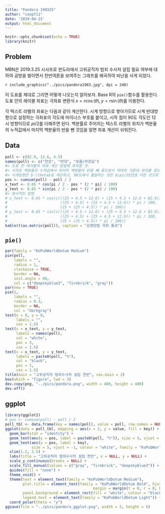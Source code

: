 ```yaml
---
title: "Pandora 190325"
author: "coop711"
date: '2019-04-22'
output: html_document
---
```


```r
knitr::opts_chunk$set(echo = TRUE)
library(knitr)
```

## Problem

MBN은 2019.3.25 시사프로 판도라에서 고위공직자 범죄 수사처 설립 필요 여부에 대하여 공방을 벌이면서 찬반여론을 보여주는 그래프를 왜곡하여 비난을 사게 되었다.

`r include_graphics("../pics/pandora1903.jpg", dpi = 240)`

이 도표를 제대로 그리면 어떻게 나오는지 알아보자. Base R의 `pie()`함수를 활용한다. 
도표 안의 레이블 좌표는 극좌표 변환식 $x = r \cos(\theta), y = r \sin(\theta)$를 이용한다.

각 텍스트 라벨의 좌표는 다음과 같이 계산한다. 시계 방향으로 쌓아가므로 시계 반대방향으로 설정하는 극좌표의 각도에 마이너스 부호를 붙이고, 시작 점이 90도 각도인 12시 방향이므로 $pi/2$를 더해주면 된다. 백분률로 주어지는 텍스트 라벨의 위치가 백분율의 누적값에서 마지막 백분율의 반을 뺀 것임을 알면 좌표 계산이 쉬워진다.  

## Data

```r
poll <- c(82.9, 12.6, 4.5)
names(poll) <- c("찬성", "반대", "모름/무응답")
#> 도표 안 레이블의 좌표 계산 방법에 유의할 것. 
#> 시작은 백분율의 누적값에서 마지막 백분율의 반을 빼 줌으로서 막대의 가운데 위치를 찾는 `pos` 벡터의 설정에 출발한다.
#> 시계방향은 $-\theta$로 계산하고, 90도에서 출발하는 것은 $\pi/2$만큼 더한 것으로 계산한다. 
pos <- cumsum(poll) - poll / 2
x_text <- 0.65 * cos(pi / 2 - pos * (2 * pi) / 100)
y_text <- 0.65 * sin(pi / 2 - pos * (2 * pi) / 100)
#> 원시적인 방법
# x_text <- 0.65 * cos(c(((25 + 4.5 + 12.6) + (25 + 4.5 + 12.6 + 82.9)) * pi / 100, 
#                        ((25 + 4.5) + (25 + 4.5 + 12.6)) * pi / 100, 
#                        (25 + (25 + 4.5)) * pi / 100))
# y_text <- 0.65 * sin(c(((25 + 4.5 + 12.6) + (25 + 4.5 + 12.6 + 82.9)) * pi / 100, 
#                        ((25 + 4.5) + (25 + 4.5 + 12.6)) * pi / 100, 
#                        (25 + (25 + 4.5)) * pi / 100))
kable(t(as.matrix(poll)), caption = "김영란법 국회 통과")
```

<P style ="page-break-before: always">

## `pie()`

```r
par(family = "KoPubWorldDotum Medium")
pie(poll, 
    labels = "", 
    radius = 1,
    clockwise = TRUE, 
    border = NA,
    init.angle = 90,
    col = c("deepskyblue3", "firebrick", "gray"))
par(new = TRUE)
pie(1,
    labels = "",
    radius = 0.3,
    border = NA,
    col = "darkgray")
text(x = 0, y = 0, 
     labels = "", 
     cex = 1.5)
text(x = x_text, y = y_text, 
     labels = names(poll), 
     col = "white", 
     pos = 3,
     cex = 1.5)
text(x = x_text, y = y_text, 
     labels = paste0(poll, "%"), 
     col = "black", 
     pos = 1,
     cex = 1.5)
title(main = "고위공직자 범죄수사처 설립 찬반", cex.main = 2)
box(which = "figure", lwd = 3)
dev.copy(png, "../pics/pandora.png", width = 480, height = 480)
dev.off()
```

## ggplot

```r
library(ggplot2)
# pos <- cumsum(poll) - poll / 2
poll_tbl <- data.frame(key = names(poll), value = poll, row.names = NULL)
ggplot(data = poll_tbl, mapping = aes(x = 2, y = value, fill = key)) +
  geom_bar(stat = "identity") +
  geom_text(aes(y = pos, label = paste0(poll, "%")), size = 5, vjust = 1) +
  geom_text(aes(y = pos, label = key), 
            size = 5, vjust = -1, colour = "white", family = "KoPubWorldDotum Medium") +
  xlim(1.2, 2.5) +
  labs(title = "고위공직자 범죄수사처 설립 찬반", x = NULL, y = NULL) +
  scale_y_continuous(breaks = NULL) +
  scale_fill_manual(values = c("gray", "firebrick", "deepskyblue3")) +
  guides(fill = "none") +
  theme_void() +
  theme(text = element_text(family = "KoPubWorldDotum Medium"),
        plot.title = element_text(family = "KoPubWorldDotum Bold", hjust = 0.5, size = 20, 
                                        margin = margin(t = 0, r = 0, b = -24, l = 0)),
        panel.background = element_rect(fill = "white", colour = "black"),
        legend.text = element_text(family = "KoPubWorldDotum Light")) +
  coord_polar(theta = "y")
ggsave(file = "../pics/pandora_ggplot.png", width = 5, height = 5)
```